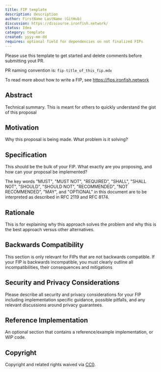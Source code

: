 ```yaml
---
title: FIP template
description: description
author: FirstName LastName (GitHub)
discussion: https://discourse.ironfish.network/
status: Idea
category: template
created: yyyy-mm-dd
requires: optional field for dependencies on not finalized FIPs
---
```


Please use this template to get started and delete comments before submitting yout PR.

PR naming convention is: `fip-title_of_this_fip.mdx`

To read more about how to write a FIP, see https://fips.ironfish.network

## Abstract

Technical summary. This is meant for others to quickly understand the gist of this proposal

## Motivation

Why this proposal is being made. What problem is it solving?

## Specification

This should be the bulk of your FIP. What exactly are you proposing, and how can your proposal be implemented?

The key words "MUST", "MUST NOT", "REQUIRED", "SHALL", "SHALL NOT", "SHOULD", "SHOULD NOT", "RECOMMENDED", "NOT RECOMMENDED", "MAY", and "OPTIONAL" in this document are to be interpreted as described in RFC 2119 and RFC 8174.

## Rationale

This is for explaining why this approach solves the problem and why this is the best approach versus other alternatives.

## Backwards Compatibility 

This section is only relevant for FIPs that are not backwards compatible. If your FIP is backwards incompatible, you must clearly outline all incompatibilities, their consequences and mitigations

## Security and Privacy Considerations

Please describe all security and privacy considerations for your FIP including implementation specific guidance, possible pitfalls, and any relevant discussions around privacy guarantees.

## Reference Implementation

An optional section that contains a reference/example implementation, or WIP code.

## Copyright

Copyright and related rights waived via [CC0](https://creativecommons.org/share-your-work/public-domain/cc0/).

